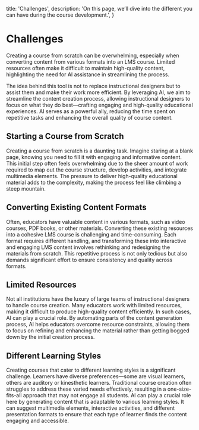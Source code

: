  title: 'Challenges',
  description:
    'On this page, we’ll dive into the different you can have during the course development.',
}

# Challenges

Creating a course from scratch can be overwhelming, especially when converting content from various formats into an LMS course. Limited resources often make it difficult to maintain high-quality content, highlighting the need for AI assistance in streamlining the process.

<Note>
  The idea behind this tool is not to replace instructional designers but to
  assist them and make their work more efficient. By leveraging AI, we aim to
  streamline the content creation process, allowing instructional designers to
  focus on what they do best—crafting engaging and high-quality educational
  experiences. AI serves as a powerful ally, reducing the time spent on
  repetitive tasks and enhancing the overall quality of course content.
</Note>

## Starting a Course from Scratch

Creating a course from scratch is a daunting task. Imagine staring at a blank page, knowing you need to fill it with engaging and informative content.
This initial step often feels overwhelming due to the sheer amount of work required to map out the course structure, develop activities, and integrate multimedia elements.
The pressure to deliver high-quality educational material adds to the complexity, making the process feel like climbing a steep mountain.

## Converting Existing Content Formats

Often, educators have valuable content in various formats, such as video courses, PDF books, or other materials.
Converting these existing resources into a cohesive LMS course is challenging and time-consuming.
Each format requires different handling, and transforming these into interactive and engaging LMS content involves rethinking and redesigning the materials from scratch.
This repetitive process is not only tedious but also demands significant effort to ensure consistency and quality across formats.

## Limited Resources

Not all institutions have the luxury of large teams of instructional designers to handle course creation.
Many educators work with limited resources, making it difficult to produce high-quality content efficiently.
In such cases, AI can play a crucial role. By automating parts of the content generation process,
AI helps educators overcome resource constraints, allowing them to focus on refining and enhancing the material rather than getting bogged down by the initial creation process.

## Different Learning Styles

Creating courses that cater to different learning styles is a significant challenge.
Learners have diverse preferences—some are visual learners, others are auditory or kinesthetic learners.
Traditional course creation often struggles to address these varied needs effectively,
resulting in a one-size-fits-all approach that may not engage all students.
AI can play a crucial role here by generating content that is adaptable to various learning styles.
It can suggest multimedia elements, interactive activities, and different presentation
formats to ensure that each type of learner finds the content engaging and accessible.
